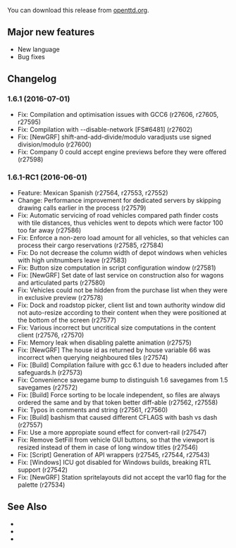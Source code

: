 {{en/-}}
{{en/Development/OTTDVersions}}

{{en/Archive/OpenTTD/Release|prev=OpenTTD 1.6.0|next=OpenTTD 1.7.0|date=2016-07-01}}

You can download this release from [http://www.openttd.org/en/download-stable/1.6.1 openttd.org].

==Major new features==
* New language
* Bug fixes

==Changelog==
===1.6.1 (2016-07-01)===
* Fix: Compilation and optimisation issues with GCC6 (r27606, r27605, r27595)
* Fix: Compilation with --disable-network [FS#6481] (r27602)
* Fix: [NewGRF] shift-and-add-divide/modulo varadjusts use signed division/modulo (r27600)
* Fix: Company 0 could accept engine previews before they were offered (r27598)


===1.6.1-RC1 (2016-06-01)===
* Feature: Mexican Spanish (r27564, r27553, r27552)
* Change: Performance improvement for dedicated servers by skipping drawing calls earlier in the process {{en/Development/Design Drafts/Flyspray|6402}} (r27579)
* Fix: Automatic servicing of road vehicles compared path finder costs with tile distances, thus vehicles went to depots which were factor 100 too far away {{en/Development/Design Drafts/Flyspray|6410}} (r27586)
* Fix: Enforce a non-zero load amount for all vehicles, so that vehicles can process their cargo reservations {{en/Development/Design Drafts/Flyspray|6437}} (r27585, r27584)
* Fix: Do not decrease the column width of depot windows when vehicles with high unitnumbers leave {{en/Development/Design Drafts/Flyspray|6415}} (r27583)
* Fix: Button size computation in script configuration window {{en/Development/Design Drafts/Flyspray|6461}} (r27581)
* Fix: [NewGRF] Set date of last service on construction also for wagons and articulated parts {{en/Development/Design Drafts/Flyspray|6395}} (r27580)
* Fix: Vehicles could not be hidden from the purchase list when they were in exclusive preview {{en/Development/Design Drafts/Flyspray|6454}} (r27578)
* Fix: Dock and roadstop picker, client list and town authority window did not auto-resize according to their content when they were positioned at the bottom of the screen {{en/Development/Design Drafts/Flyspray|6386}} (r27577)
* Fix: Various incorrect but uncritical size computations in the content client {{en/Development/Design Drafts/Flyspray|6449}} (r27576, r27570)
* Fix: Memory leak when disabling palette animation {{en/Development/Design Drafts/Flyspray|6404}} (r27575)
* Fix: [NewGRF] The house id as returned by house variable 66 was incorrect when querying neighboured tiles {{en/Development/Design Drafts/Flyspray|6432}} (r27574)
* Fix: [Build] Compilation failure with gcc 6.1 due to headers included after safeguards.h {{en/Development/Design Drafts/Flyspray|6467}} (r27573)
* Fix: Convenience savegame bump to distinguish 1.6 savegames from 1.5 savegames {{en/Development/Design Drafts/Flyspray|6442}} (r27572)
* Fix: [Build] Force sorting to be locale independent, so files are always ordered the same and by that token better diff-able (r27562, r27558)
* Fix: Typos in comments and string (r27561, r27560)
* Fix: [Build] bashism that caused different CFLAGS with bash vs dash (r27557)
* Fix: Use a more appropiate sound effect for convert-rail (r27547)
* Fix: Remove SetFill from vehicle GUI buttons, so that the viewport is resized instead of them in case of long window titles (r27546)
* Fix: [Script] Generation of API wrappers (r27545, r27544, r27543)
* Fix: [Windows] ICU got disabled for Windows builds, breaking RTL support {{en/Development/Design Drafts/Flyspray|6427}} (r27542)
* Fix: [NewGRF] Station spritelayouts did not accept the var10 flag for the palette {{en/Development/Design Drafts/Flyspray|6435}} (r27534)

==See Also==
* {{en/Forum|topic=74876|Forum topic for 1.6.1}}
* {{en/Archive/OpenTTD/OTTDNewsArticle|227|The 1.6.1 news article}}
* {{en/Archive/OpenTTD/OTTDNewsArticle|226|The 1.6.1-RC1 news article}}
